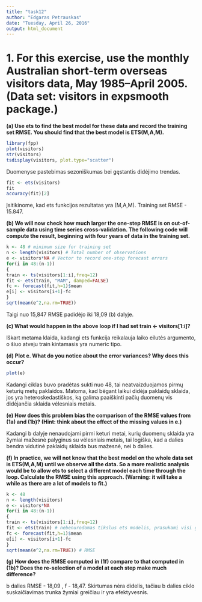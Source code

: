 ```yaml
---
title: "task12"
author: "Edgaras Petrauskas"
date: "Tuesday, April 26, 2016"
output: html_document
---
```


# 1. For this exercise, use the monthly Australian short-term overseas visitors data, May 1985–April 2005. (Data set: visitors in expsmooth package.)

**(a) Use ets to find the best model for these data and record the training set RMSE. You should find that the best model is ETS(M,A,M).**

```r
library(fpp)
plot(visitors)
str(visitors)
tsdisplay(visitors, plot.type="scatter")
```

Duomenyse pastebimas sezoniškumas bei gęstantis didėjimo trendas.

```r
fit <- ets(visitors)
fit
accuracy(fit)[2]
```

Įsitikinome, kad ets funkcijos rezultatas yra (M,A,M). Training set RMSE - 15.847.

**(b) We will now check how much larger the one-step RMSE is on out-of-sample data using time series cross-validation. The following code will compute the result, beginning with four years of data in the training set.**

```r
k <- 48 # minimum size for training set
n <- length(visitors) # Total number of observations
e <- visitors*NA # Vector to record one-step forecast errors
for(i in 48:(n-1))
{
train <- ts(visitors[1:i],freq=12)
fit <- ets(train, "MAM", damped=FALSE)
fc <- forecast(fit,h=1)$mean
e[i] <- visitors[i+1]-fc
}
sqrt(mean(e^2,na.rm=TRUE))
```

Taigi nuo 15,847 RMSE padidėjo iki 18,09 (b) dalyje.

**(c) What would happen in the above loop if I had set train <- visitors[1:i]?**

Iškart metama klaida, kadangi ets funkcija reikalauja laiko eilutės argumento, o šiuo atveju train kintamasis yra numeric tipo.

**(d) Plot e. What do you notice about the error variances? Why does this occur?**

```r
plot(e)
```

Kadangi ciklas buvo pradėtas sukti nuo 48, tai neatvaizduojamos pirmų keturių metų paklaidos. Matoma, kad bėgant laikui didėja paklaidų sklaida, jos yra heteroskedastiškos, ką galima paaiškinti pačių duomenų vis didėjančia sklaida vėlesniais metais.

**(e) How does this problem bias the comparison of the RMSE values from (1a) and (1b)? (Hint: think about the effect of the missing values in e.)**

Kadangi b dalyje nenaudojami pirmi keturi metai, kurių duomenų sklaida yra žymiai mažesnė palyginus su vėlesniais metais, tai logiška, kad a dalies bendra vidutinė paklaidų sklaida bus mažesnė, nei b dalies. 

**(f) In practice, we will not know that the best model on the whole data set is ETS(M,A,M) until we observe all the data. So a more realistic analysis would be to allow ets to select a different model each time through the loop. Calculate the RMSE using this approach. (Warning: it will take a while as there are a lot of models to fit.)**

```r
k <- 48
n <- length(visitors) 
e <- visitors*NA 
for(i in 48:(n-1))
{
train <- ts(visitors[1:i],freq=12)
fit <- ets(train) # nebenurodomas tikslus ets modelis, prasukami visi galimi variantai
fc <- forecast(fit,h=1)$mean 
e[i] <- visitors[i+1]-fc
}
sqrt(mean(e^2,na.rm=TRUE)) # RMSE
```

**(g) How does the RMSE computed in (1f) compare to that computed in (1b)? Does the re-selection of a model at each step make much difference?**

b dalies RMSE - 18,09 , f - 18,47. Skirtumas nėra didelis, tačiau b dalies ciklo suskaičiavimas trunka žymiai greičiau ir yra efektyvesnis.

